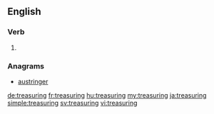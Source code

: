 ==English==

===Verb===
{{head|en}}

# {{present participle of|treasure}}

===Anagrams===
* [[austringer#English|austringer]]

[[de:treasuring]]
[[fr:treasuring]]
[[hu:treasuring]]
[[my:treasuring]]
[[ja:treasuring]]
[[simple:treasuring]]
[[sv:treasuring]]
[[vi:treasuring]]